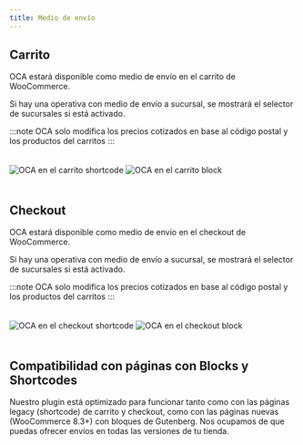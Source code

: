 ```yaml
---
title: Medio de envío
---
```



## Carrito

OCA estará disponible como medio de envío en el carrito de WooCommerce.

Si hay una operativa con medio de envío a sucursal, se mostrará el selector de sucursales si está activado.

:::note
OCA solo modifica los precios cotizados en base al código postal y los productos del carritos
:::

<Image src={carritoShortcode} style="margin:20px auto" alt="OCA en el carrito shortcode" />
<Image src={carritoBlock} style="margin:20px auto" alt="OCA en el carrito block" />

## Checkout

OCA estará disponible como medio de envío en el checkout de WooCommerce.

Si hay una operativa con medio de envío a sucursal, se mostrará el selector de sucursales si está activado.

:::note
OCA solo modifica los precios cotizados en base al código postal y los productos del carritos
:::

<Image src={checkoutShortcode} style="margin:20px auto" alt="OCA en el checkout shortcode" />
<Image src={checkoutBlock} style="margin:20px auto" alt="OCA en el checkout block" />

## Compatibilidad con páginas con Blocks y Shortcodes

Nuestro plugin está optimizado para funcionar tanto como con las páginas legacy (shortcode) de carrito y checkout, como con las páginas nuevas (WooCommerce 8.3+) con bloques de Gutenberg. Nos ocupamos de que puedas ofrecer envíos en todas las versiones de tu tienda.
